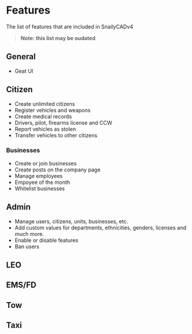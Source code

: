 # Features

The list of features that are included in SnailyCADv4

> **Note: this list may be oudated**

## General

- Geat UI

## Citizen

- Create unlimited citizens
- Register vehicles and weapons
- Create medical records
- Drivers, pilot, firearms license and CCW
- Report vehicles as stolen
- Transfer vehicles to other citizens

### Businesses

- Create or join businesses
- Create posts on the company page
- Manage employees
- Empoyee of the month
- Whitelist businesses

## Admin

- Manage users, citizens, units, businesses, etc.
- Add custom values for departments, ethnicities, genders, licenses and much more.
- Enable or disable features
- Ban users

## LEO

## EMS/FD

## Tow

## Taxi
